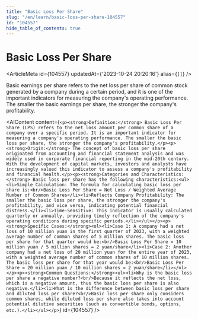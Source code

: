 ```yaml
---
title: "Basic Loss Per Share"
slug: "/en/learn/basic-loss-per-share-104557"
id: "104557"
hide_table_of_contents: true
---
```



# Basic Loss Per Share

<ArticleMeta id={104557} updatedAt={'2023-10-24 20:20:16'} alias={`[]`} />
<div className='border-solid border-b border-t-0 my-4 border-[var(--ifm-color-gray-300)]' />

Basic earnings per share refers to the net loss per share of common stock generated by a company during a certain period, and it is one of the important indicators for measuring the company's operating performance. The smaller the basic earnings per share, the stronger the company's profitability.

<AIContent content={`<p><strong>Definition:</strong> Basic Loss Per Share (LPS) refers to the net loss amount per common share of a company over a specific period. It is an important indicator for measuring a company's operating performance. The smaller the basic loss per share, the stronger the company's profitability.</p><p><strong>Origin:</strong> The concept of basic loss per share originated from accounting and financial statement analysis and was widely used in corporate financial reporting in the mid-20th century. With the development of capital markets, investors and analysts have increasingly valued this indicator to assess a company's profitability and financial health.</p><p><strong>Categories and Characteristics:</strong> Basic loss per share has the following characteristics:<ul><li>Simple Calculation: The formula for calculating basic loss per share is:<br/>Basic Loss Per Share = Net Loss / Weighted Average Number of Common Shares</li><li>Reflects Company Profitability: The smaller the basic loss per share, the stronger the company's profitability, and vice versa, indicating potential financial distress.</li><li>Time-Sensitive: This indicator is usually calculated quarterly or annually, providing timely reflection of the company's operating conditions during specific periods.</li></ul></p><p><strong>Specific Cases:</strong><ol><li>Case 1: A company had a net loss of 10 million yuan in the first quarter of 2023, with a weighted average number of common shares of 5 million shares. The basic loss per share for that quarter would be:<br/>Basic Loss Per Share = 10 million yuan / 5 million shares = 2 yuan/share</li><li>Case 2: Another company had a net loss of 20 million yuan for the entire year of 2023, with a weighted average number of common shares of 10 million shares. The basic loss per share for that year would be:<br/>Basic Loss Per Share = 20 million yuan / 10 million shares = 2 yuan/share</li></ol></p><p><strong>Common Questions:</strong><ul><li>Why is the basic loss per share a negative number?<br/>Because it reflects the net loss, which is a negative amount, thus the basic loss per share is also negative.</li><li>What is the difference between basic loss per share and diluted loss per share?<br/>Basic loss per share only considers common shares, while diluted loss per share also takes into account potential dilutive securities (such as convertible bonds, options, etc.).</li></ul></p>`} id={104557} />
